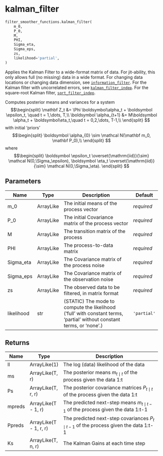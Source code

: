 # kalman_filter { #jaxidem.filter_smoother_functions.kalman_filter }

```python
filter_smoother_functions.kalman_filter(
    m_0,
    P_0,
    M,
    PHI,
    Sigma_eta,
    Sigma_eps,
    zs,
    likelihood='partial',
)
```

Applies the Kalman Filter to a wide-format matrix of data.
For jit-ability, this only allows full (no missing) data in a wide format.
For changing data locations or changing data dimension, see [`information_filter`](/reference/information_filter.qmd).
For the Kalman filter with uncorrelated errors, see [`kalman_filter_indep`](/reference/kalman_filter_indep.qmd).
For the square-root Kalman filter, [`sqrt_filter_indep`](/reference/sqrt_filter_indep.qmd).

Computes posterior means and variances for a system
$$\begin{split}
    \mathbf Z_t &= \Phi \boldsymbol\alpha_t + \boldsymbol \epsilon_t, \quad t = 1,\dots, T,\\
    \boldsymbol \alpha_{t+1} &= M\boldsymbol \alpha_t + \boldsymbol\eta_t,\quad t = 0,2,\dots, T-1,\\
\end{split}
$$
with initial 'priors'
$$\begin{split}
    \boldsymbol \alpha_{0} \sim \mathcal N(\mathbf m_0, \mathbf P_0),\\
\end{split}
$$
where
$$\begin{split}
    \boldsymbol \epsilon_t \overset{\mathrm{iid}}{\sim} \mathcal N(0,\Sigma_\epsilon),
    \boldsymbol \eta_t \overset{\mathrm{iid}}{\sim} \mathcal N(0,\Sigma_\eta).
\end{split}
$$

## Parameters {.doc-section .doc-section-parameters}

| Name       | Type      | Description                                                                                                            | Default     |
|------------|-----------|------------------------------------------------------------------------------------------------------------------------|-------------|
| m_0        | ArrayLike | The initial means of the process vector                                                                                | _required_  |
| P_0        | ArrayLike | The initial Covariance matrix of the process vector                                                                    | _required_  |
| M          | ArrayLike | The transition matrix of the process                                                                                   | _required_  |
| PHI        | ArrayLike | The process-to-data matrix                                                                                             | _required_  |
| Sigma_eta  | ArrayLike | The Covariance matrix of the process noise                                                                             | _required_  |
| Sigma_eps  | ArrayLike | The Covariance matrix of the observation noise                                                                         | _required_  |
| zs         | ArrayLike | The observed data to be filtered, in matrix format                                                                     | _required_  |
| likelihood | str       | (STATIC) The mode to compute the likelihood ('full' with constant terms, 'partial' without constant terms, or 'none'.) | `'partial'` |

## Returns {.doc-section .doc-section-returns}

| Name   | Type                   | Description                                                                              |
|--------|------------------------|------------------------------------------------------------------------------------------|
| ll     | ArrayLike(1)           | The log (data) likelihood of the data                                                    |
| ms     | ArrayLike(T, r)        | The posterior means $m_{t \mid t}$ of the process given the data 1:t                     |
| Ps     | ArrayLike(T, r, r)     | The posterior covariance matrices $P_{t \mid t}$ of the process given the data 1:t       |
| mpreds | ArrayLike(T - 1, r)    | The predicted next-step means $m_{t \mid t-1}$ of the process given the data 1:t-1       |
| Ppreds | ArrayLike(T - 1, r, r) | The predicted next-step covariances $P_{t \mid t-1}$ of the process given the data 1:t-1 |
| Ks     | ArrayLike(T, n, r)     | The Kalman Gains at each time step                                                       |